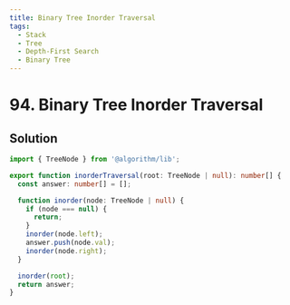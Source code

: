 ```yaml
---
title: Binary Tree Inorder Traversal
tags:
  - Stack
  - Tree
  - Depth-First Search
  - Binary Tree
---
```


# 94. Binary Tree Inorder Traversal

<Badges>
  <LevelBadge level="easy" />
  <TopicBadge name="Stack" slug="stack" />
  <TopicBadge name="Tree" slug="tree" />
  <TopicBadge name="Depth-First Search" slug="depth-first-search" />
  <TopicBadge name="Binary Tree" slug="binary-tree" />
</Badges>

## Solution

```typescript filename="solution.ts" copy
import { TreeNode } from '@algorithm/lib';

export function inorderTraversal(root: TreeNode | null): number[] {
  const answer: number[] = [];

  function inorder(node: TreeNode | null) {
    if (node === null) {
      return;
    }
    inorder(node.left);
    answer.push(node.val);
    inorder(node.right);
  }

  inorder(root);
  return answer;
}
```

<ProblemLink
  codingSite="leetcode"
  href="https://leetcode.com/problems/binary-tree-inorder-traversal/"
  title="Binary Tree Inorder Traversal"
/>
